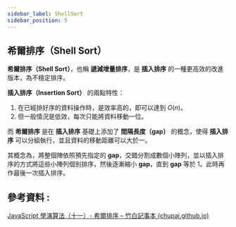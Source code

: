 ```yaml
---
sidebar_label: ShellSort
sidebar_position: 5
---
```

## **希爾排序（Shell Sort）**

**希爾排序（Shell Sort）**，也稱 **遞減增量排序**，是 **插入排序** 的一種更高效的改進版本，為不穩定排序。

**插入排序（Insertion Sort）** 的兩點特性：

1. 在已經排好序的資料操作時，是效率高的，即可以達到 *O*(*n*)。
2. 但一般情況是低效，每次只能將資料移動一位。

而 **希爾排序** 是在 **插入排序** 基礎上添加了 **間隔長度（gap）** 的概念，使得 **插入排序** 可以分組執行，並且資料的移動距離可以大於一。

其概念為，將整個陣依照預先指定的 **gap**，交錯分割成數個小陣列，並以插入排序的方式將這些小陣列個別排序，然後逐漸縮小 **gap**，直到 **gap** 等於 1。此時再作最後一次插入排序。

## 參考資料 :

[JavaScript 學演算法（十一）- 希爾排序 – 竹白記事本 (chupai.github.io)](https://chupai.github.io/posts/2006/sort_algorithm_shell_sort/#%E5%B8%8C%E7%88%BE%E6%8E%92%E5%BA%8Fshell-sort)